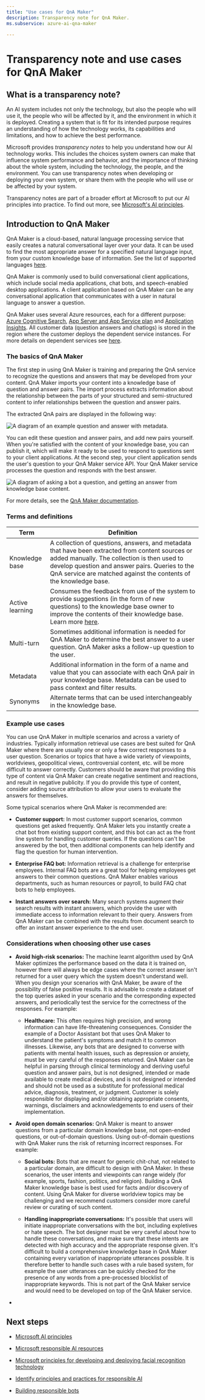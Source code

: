 ```yaml
---
title: "Use cases for QnA Maker"
description: Transparency note for QnA Maker.
ms.subservice: azure-ai-qna-maker

---
```


# Transparency note and use cases for QnA Maker


<NonEnglishTranslation />

## What is a transparency note?

An AI system includes not only the technology, but also the people who will use it, the people who will be affected by it, and the environment in which it is deployed. Creating a system that is fit for its intended purpose requires an understanding of how the technology works, its capabilities and limitations, and how to achieve the best performance.

Microsoft provides *transparency notes* to help you understand how our AI technology works. This includes the choices system owners can make that influence system performance and behavior, and the importance of thinking about the whole system, including the technology, the people, and the environment. You can use transparency notes when developing or deploying your own system, or share them with the people who will use or be affected by your system.

Transparency notes are part of a broader effort at Microsoft to put our AI principles into practice. To find out more, see [Microsoft's AI principles](https://www.microsoft.com/ai/responsible-ai).

## Introduction to QnA Maker

QnA Maker is a cloud-based, natural language processing service that easily creates a natural conversational layer over your data. It can be used to find the most appropriate answer for a specified natural language input, from your custom knowledge base of information. See the list of supported languages [here](/azure/ai-services/qnamaker/overview/language-support?tabs=v1).

QnA Maker is commonly used to build conversational client applications, which include social media applications, chat bots, and speech-enabled desktop applications. A client application based on QnA Maker can be any conversational application that communicates with a user in natural language to answer a question.

QnA Maker uses several Azure resources, each for a different purpose: [Azure Cognitive Search](/azure/ai-services/qnamaker/concepts/azure-resources#cognitive-search-resource), [App Server and App Service plan](/azure/ai-services/qnamaker/concepts/azure-resources#app-service-and-app-service-plan) and [Application Insights](/azure/ai-services/qnamaker/concepts/azure-resources#application-insights). All customer data (question answers and chatlogs) is stored in the region where the customer deploys the dependent service instances. For more details on dependent services see [here](/azure/ai-services/qnamaker/concepts/plan?tabs=v1).

### The basics of QnA Maker

The first step in using QnA Maker is training and preparing the QnA service to recognize the questions and answers that may be developed from your content.  QnA Maker imports your content into a knowledge base of question and answer pairs. The import process extracts information about the relationship between the parts of your structured and semi-structured content to infer relationships between the question and answer pairs.

The extracted QnA pairs are displayed in the following way:

![A diagram of an example question and answer with metadata.](media\qnamaker-qna-table.png)

You can edit these question and answer pairs, and add new pairs yourself. When you're satisfied with the content of your knowledge base, you can publish it, which will make it ready to be used to respond to questions sent to your client applications. At the second step, your client application sends the user's question to your QnA Maker service API. Your QnA Maker service processes the question and responds with the best answer.

![A diagram of asking a bot a question, and getting an answer from knowledge base content.](media\qnamaker-request-response.png)

For more details, see the [QnA Maker documentation](/azure/ai-services/qnamaker/). 

### Terms and definitions

**Term**    |  **Definition**
------ | ------
Knowledge base   | A collection of questions, answers, and metadata that have been extracted from content sources or added manually. The collection is then used to develop question and answer pairs. Queries to the QnA service are matched against the contents of the knowledge base.
Active learning | Consumes the feedback from use of the system to provide suggestions (in the form of new questions) to the knowledge base owner to improve the contents of their knowledge base. Learn more [here](/azure/ai-services/qnamaker/how-to/use-active-learning?tabs=v1).
Multi-turn | Sometimes additional information is needed for QnA Maker to determine the best answer to a user question. QnA Maker asks a follow-up question to the user.
Metadata | Additional information in the form of a name and value that you can associate with each QnA pair in your knowledge base. Metadata can be used to pass context and filter results.
Synonyms  | Alternate terms that can be used interchangeably in the knowledge base.

### Example use cases

You can use QnA Maker in multiple scenarios and across a variety of industries. Typically information retrieval use cases are best suited for QnA Maker where there are usually one or only a few correct responses to a user question. Scenarios or topics that have a wide variety of viewpoints, worldviews, geopolitical views, controversial content, etc. will be more difficult to answer correctly. Customers should be aware that providing this type of content via QnA Maker can create negative sentiment and reactions, and result in negative publicity. If you do provide this type of content, consider adding source attribution to allow your users to evaluate the answers for themselves. 

Some typical scenarios where QnA Maker is recommended are:

- **Customer support:** In most customer support scenarios, common questions get asked frequently. QnA Maker lets you instantly create a chat bot from existing support content, and this bot can act as the front line system for handling customer queries. If the questions can't be answered by the bot, then additional components can help identify and flag the question for human intervention.

- **Enterprise FAQ bot:** Information retrieval is a challenge for enterprise employees. Internal FAQ bots are a great tool for helping employees get answers to their common questions. QnA Maker enables various departments, such as human resources or payroll, to build FAQ chat bots to help employees.

- **Instant answers over search:** Many search systems augment their search results with instant answers, which provide the user with immediate access to information relevant to their query. Answers from QnA Maker can be combined with the results from document search to offer an instant answer experience to the end user.

### Considerations when choosing other use cases

* **Avoid high-risk scenarios:** The machine learnt algorithm used by QnA Maker optimizes the performance based on the data it is trained on, however there will always be edge cases where the correct answer isn't returned for a user query which the system doesn't understand well. When you design your scenarios with QnA Maker, be aware of the possibility of false positive results. It is advisable to create a dataset of the top queries asked in your scenario and the corresponding expected answers, and periodically test the service for the correctness of the responses. For example:

  * **Healthcare:** This often requires high precision, and wrong information can have life-threatening consequences. Consider the example of a Doctor Assistant bot that uses QnA Maker to understand the patient's symptoms and match it to common illnesses.  Likewise, any bots that are designed to converse with patients with mental health issues, such as depression or anxiety, must be very careful of the responses returned. QnA Maker can be helpful in parsing through clinical terminology and deriving useful question and answer pairs, but is not designed, intended or made available to create medical devices, and is not designed or intended and should not be used as a substitute for professional medical advice, diagnosis, treatment, or judgment. Customer is solely responsible for displaying and/or obtaining appropriate consents, warnings, disclaimers and acknowledgements to end users of their implementation.

* **Avoid open domain scenarios:** QnA Maker is meant to answer questions from a particular domain knowledge base, not open-ended questions, or out-of-domain questions. Using out-of-domain questions with QnA Maker runs the risk of returning incorrect responses. For example:

  * **Social bots:** Bots that are meant for generic chit-chat, not related to a particular domain, are difficult to design with QnA Maker. In these scenarios, the user intents and viewpoints can range widely (for example, sports, fashion, politics, and religion). Building a QnA Maker knowledge base is best used for facts and/or discovery of content.  Using QnA Maker for diverse worldview topics may be challenging and we recommend customers consider more careful review or curating of such content.

  * **Handling inappropriate conversations:** It's possible that users will initiate inappropriate conversations with the bot, including expletives or hate speech. The bot designer must be very careful about how to handle these conversations, and make sure that these intents are detected with high accuracy and the appropriate response given. It's difficult to build a comprehensive knowledge base in QnA Maker containing every variation of inappropriate utterances possible. It is therefore better to handle such cases with a rule based system, for example the user utterances can be quickly checked for the presence of any words from a pre-processed blocklist of inappropriate keywords. This is not part of the QnA Maker service and would need to be developed on top of the QnA Maker service. 


* <RegulatoryConsiderations />

## Next steps

* [Microsoft AI principles](https://www.microsoft.com/ai/responsible-ai)

* [Microsoft responsible AI resources](https://www.microsoft.com/ai/responsible-ai-resources)

* [Microsoft principles for developing and deploying facial recognition technology](https://blogs.microsoft.com/wp-content/uploads/prod/sites/5/2018/12/MSFT-Principles-on-Facial-Recognition.pdf)

* [Identify principles and practices for responsible AI](/training/paths/responsible-ai-business-principles/)

* [Building responsible bots](https://www.microsoft.com/research/uploads/prod/2018/11/Bot_Guidelines_Nov_2018.pdf)
